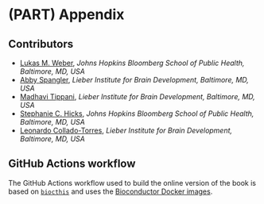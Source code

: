 # (PART) Appendix {-}


## Contributors

- [Lukas M. Weber](https://lmweber.org/), *Johns Hopkins Bloomberg School of Public Health, Baltimore, MD, USA*
- [Abby Spangler](https://twitter.com/abspangler), *Lieber Institute for Brain Development, Baltimore, MD, USA*
- [Madhavi Tippani](https://twitter.com/MadhaviTippani), *Lieber Institute for Brain Development, Baltimore, MD, USA*
- [Stephanie C. Hicks](https://www.stephaniehicks.com/), *Johns Hopkins Bloomberg School of Public Health, Baltimore, MD, USA*
- [Leonardo Collado-Torres](https://lcolladotor.github.io/), *Lieber Institute for Brain Development, Baltimore, MD, USA*


## GitHub Actions workflow

The GitHub Actions workflow used to build the online version of the book is based on [`biocthis`](https://bioconductor.org/packages/biocthis) and uses the [Bioconductor Docker images](http://bioconductor.org/help/docker/).

